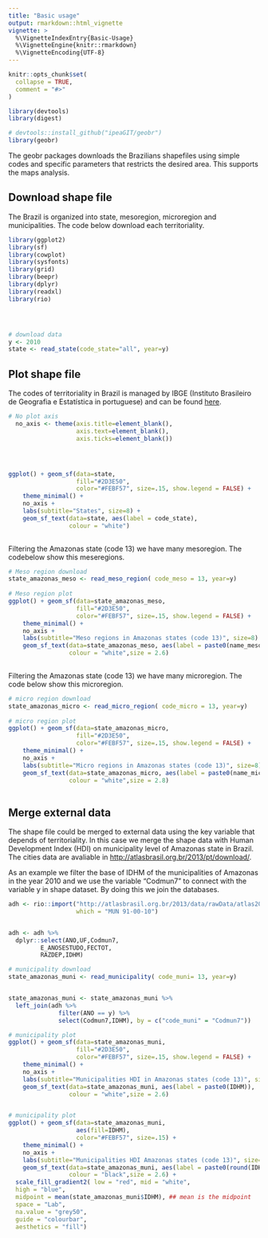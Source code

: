 ```yaml
---
title: "Basic usage"
output: rmarkdown::html_vignette
vignette: >
  %\VignetteIndexEntry{Basic-Usage}
  %\VignetteEngine{knitr::rmarkdown}
  %\VignetteEncoding{UTF-8}
---
```


```r
knitr::opts_chunk$set(
  collapse = TRUE,
  comment = "#>"
)
```

```r
library(devtools)
library(digest)

# devtools::install_github("ipeaGIT/geobr")
library(geobr)
```

The geobr packages downloads the Brazilians shapefiles using simple codes and specific parameters that restricts the desired area. This supports the maps analysis.   


## Download shape file


The Brazil is organized into state, mesoregion, microregion and municipalities. The code below download each territoriality. 


```r

library(ggplot2)
library(sf)
library(cowplot)
library(sysfonts)
library(grid)
library(beepr)
library(dplyr)
library(readxl)
library(rio)




# download data
y <- 2010
state <- read_state(code_state="all", year=y)

```



## Plot shape file


The codes of territoriality in Brazil is managed by IBGE (Instituto Brasileiro de Geografia e Estatística in portuguese) and can be found [here](https://concla.ibge.gov.br/classificacoes/por-tema/codigo-de-areas/codigo-de-areas).



```r

# No plot axis
  no_axis <- theme(axis.title=element_blank(),
                   axis.text=element_blank(),
                   axis.ticks=element_blank())




ggplot() + geom_sf(data=state, 
                   fill="#2D3E50",
                   color="#FEBF57", size=.15, show.legend = FALSE) + 
    theme_minimal() +
    no_axis +
    labs(subtitle="States", size=8) + 
    geom_sf_text(data=state, aes(label = code_state), 
                 colour = "white")
  
```


Filtering the Amazonas state (code 13) we have many mesoregion. The codebelow show this meseregions.


```r
# Meso region download
state_amazonas_meso <- read_meso_region( code_meso = 13, year=y)
  
# Meso region plot
ggplot() + geom_sf(data=state_amazonas_meso, 
                   fill="#2D3E50",
                   color="#FEBF57", size=.15, show.legend = FALSE) + 
    theme_minimal() +
    no_axis +
    labs(subtitle="Meso regions in Amazonas states (code 13)", size=8) + 
    geom_sf_text(data=state_amazonas_meso, aes(label = paste0(name_meso,"\n Code=",code_meso)), 
                 colour = "white",size = 2.6)
  
```


Filtering the Amazonas state (code 13) we have many microregion. The code below show this microregion.


```r
# micro region download
state_amazonas_micro <- read_micro_region( code_micro = 13, year=y)
  
# micro region plot
ggplot() + geom_sf(data=state_amazonas_micro, 
                   fill="#2D3E50",
                   color="#FEBF57", size=.15, show.legend = FALSE) + 
    theme_minimal() +
    no_axis +
    labs(subtitle="Micro regions in Amazonas states (code 13)", size=8) + 
    geom_sf_text(data=state_amazonas_micro, aes(label = paste0(name_micro ,"\n Code=",code_micro)), 
                 colour = "white",size = 2.8)
  
```


## Merge external data

The shape file could be merged to external data using the key variable that depends of territoriality. In this case we merge the shape data with Human Development Index (HDI)
 on municipality level of Amazonas state in Brazil. The cities data are avaliable in [http://atlasbrasil.org.br/2013/pt/download/](Atlas de Desenvolvimento Humano - ADH).


As an example we filter the base of IDHM of the municipalities of Amazonas in the year 2010 and we use the variable "Codmun7" to connect with the variable y in shape dataset. By doing this we join the databases.


```r

adh <- rio::import("http://atlasbrasil.org.br/2013/data/rawData/atlas2013_dadosbrutos_pt.xlsx",
                   which = "MUN 91-00-10")


adh <- adh %>%
  dplyr::select(ANO,UF,Codmun7,
         E_ANOSESTUDO,FECTOT,
         RAZDEP,IDHM)

# municipality download
state_amazonas_muni <- read_municipality( code_muni= 13, year=y)


state_amazonas_muni <- state_amazonas_muni %>%
  left_join(adh %>%
              filter(ANO == y) %>%
              select(Codmun7,IDHM), by = c("code_muni" = "Codmun7"))

# municipality plot
ggplot() + geom_sf(data=state_amazonas_muni, 
                   fill="#2D3E50",
                   color="#FEBF57", size=.15, show.legend = FALSE) + 
    theme_minimal() +
    no_axis +
    labs(subtitle="Municipalities HDI in Amazonas states (code 13)", size=8) + 
    geom_sf_text(data=state_amazonas_muni, aes(label = paste0(IDHM)), 
                 colour = "white",size = 2.6)


# municipality plot
ggplot() + geom_sf(data=state_amazonas_muni,
                   aes(fill=IDHM),
                   color="#FEBF57", size=.15) + 
    theme_minimal() +
    no_axis +
    labs(subtitle="Municipalities HDI Amazonas states (code 13)", size=8) + 
    geom_sf_text(data=state_amazonas_muni, aes(label = paste0(round(IDHM,2))), 
                 colour = "black",size = 2.6) +
  scale_fill_gradient2( low = "red", mid = "white",
  high = "blue", 
  midpoint = mean(state_amazonas_muni$IDHM), ## mean is the midpoint
  space = "Lab",
  na.value = "grey50", 
  guide = "colourbar", 
  aesthetics = "fill")


```
